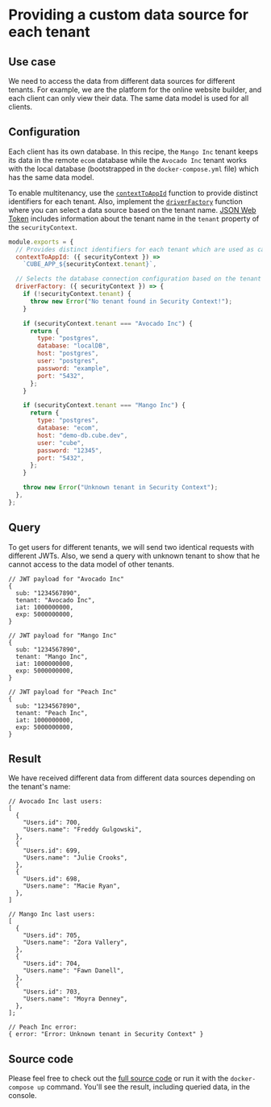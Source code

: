 # Providing a custom data source for each tenant

## Use case

We need to access the data from different data sources for different tenants.
For example, we are the platform for the online website builder, and each client
can only view their data. The same data model is used for all clients.

## Configuration

Each client has its own database. In this recipe, the `Mango Inc` tenant keeps
its data in the remote `ecom` database while the `Avocado Inc` tenant works with
the local database (bootstrapped in the `docker-compose.yml` file) which has the
same data model.

To enable multitenancy, use the
[`contextToAppId`](/product/configuration/reference/config#contexttoappid) function to
provide distinct identifiers for each tenant. Also, implement the
[`driverFactory`](/product/configuration/reference/config#driverfactory) function where
you can select a data source based on the tenant name.
[JSON Web Token](/product/auth) includes information about the tenant name in
the `tenant` property of the `securityContext`.

```javascript
module.exports = {
  // Provides distinct identifiers for each tenant which are used as caching keys
  contextToAppId: ({ securityContext }) =>
    `CUBE_APP_${securityContext.tenant}`,

  // Selects the database connection configuration based on the tenant name
  driverFactory: ({ securityContext }) => {
    if (!securityContext.tenant) {
      throw new Error("No tenant found in Security Context!");
    }

    if (securityContext.tenant === "Avocado Inc") {
      return {
        type: "postgres",
        database: "localDB",
        host: "postgres",
        user: "postgres",
        password: "example",
        port: "5432",
      };
    }

    if (securityContext.tenant === "Mango Inc") {
      return {
        type: "postgres",
        database: "ecom",
        host: "demo-db.cube.dev",
        user: "cube",
        password: "12345",
        port: "5432",
      };
    }

    throw new Error("Unknown tenant in Security Context");
  },
};
```

## Query

To get users for different tenants, we will send two identical requests with
different JWTs. Also, we send a query with unknown tenant to show that he cannot
access to the data model of other tenants.

```json5
// JWT payload for "Avocado Inc"
{
  sub: "1234567890",
  tenant: "Avocado Inc",
  iat: 1000000000,
  exp: 5000000000,
}
```

```json5
// JWT payload for "Mango Inc"
{
  sub: "1234567890",
  tenant: "Mango Inc",
  iat: 1000000000,
  exp: 5000000000,
}
```

```json5
// JWT payload for "Peach Inc"
{
  sub: "1234567890",
  tenant: "Peach Inc",
  iat: 1000000000,
  exp: 5000000000,
}
```

## Result

We have received different data from different data sources depending on the
tenant's name:

```json5
// Avocado Inc last users:
[
  {
    "Users.id": 700,
    "Users.name": "Freddy Gulgowski",
  },
  {
    "Users.id": 699,
    "Users.name": "Julie Crooks",
  },
  {
    "Users.id": 698,
    "Users.name": "Macie Ryan",
  },
]
```

```json5
// Mango Inc last users:
[
  {
    "Users.id": 705,
    "Users.name": "Zora Vallery",
  },
  {
    "Users.id": 704,
    "Users.name": "Fawn Danell",
  },
  {
    "Users.id": 703,
    "Users.name": "Moyra Denney",
  },
];
```

```json5
// Peach Inc error:
{ error: "Error: Unknown tenant in Security Context" }
```

## Source code

Please feel free to check out the
[full source code](https://github.com/cube-js/cube/tree/master/examples/recipes/multiple-data-sources)
or run it with the `docker-compose up` command. You'll see the result, including
queried data, in the console.
